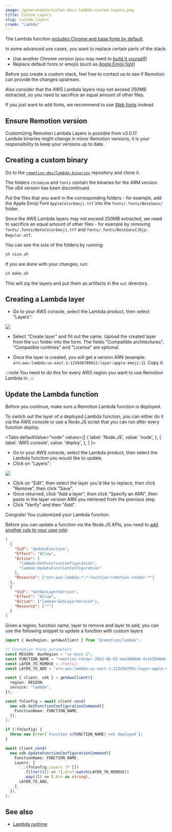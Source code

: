 ```yaml
---
image: /generated/articles-docs-lambda-custom-layers.png
title: Custom Layers
slug: custom-layers
crumb: "Lambda"
---
```



The Lambda function [includes Chrome and base fonts by default](/docs/lambda/runtime).

In some advanced use cases, you want to replace certain parts of the stack:

- Use another Chrome version (you may need to [build it yourself](https://github.com/remotion-dev/chrome-build-instructions/tree/main))
- Replace default fonts or emojis (such as [Apple Emoji font](https://github.com/samuelngs/apple-emoji-linux))

Before you create a custom stack, feel free to contact us to see if Remotion can provide the changes upstream.

Also consider that the AWS Lambda layers may not exceed 250MB extracted, so you need to sacrifice an equal amount of other files.

If you just want to add fonts, we recommend to use [Web fonts](/docs/fonts) instead.

## Ensure Remotion version

Customizing Remotion Lambda Layers is possible from v3.0.17.  
Lambda binaries might change in minor Remotion versions, it is your responsibility to keep your versions up to date.

## Creating a custom binary

Go to the [`remotion-dev/lambda-binaries`](https://github.com/remotion-dev/lambda-binaries) repository and clone it.

The folders `chromium` and `fonts` contain the binaries for the ARM version. The x64 version has been discontinued.

Put the files that you want in the corresponding folders - for example, add the Apple Emoji Font `AppleColorEmoji.ttf` into the `fonts/.fonts/NotoSans/` folder.

Since the AWS Lambda layers may not exceed 250MB extracted, we need to sacrifice an equal amount of other files - for example by removing `fonts/.fonts/NotoColorEmoji.ttf` and `fonts/.fonts/NotoSansCJKjp-Regular.otf`.

You can see the size of the folders by running:

```bash
sh size.sh
```

If you are done with your changes, run:

```bash
sh make.sh
```

This will zip the layers and put them as artifacts in the `out` directory.

## Creating a Lambda layer

- Go to your AWS console, select the Lambda product, then select "Layers":

<img src="/img/lambda-layers-console.png" />

- Select "Create layer" and fill out the name. Upload the created layer from the `out` folder into the form. The fields "Compatible architectures", "Compatible runtimes" and "License" are optional.

- Once the layer is created, you will get a version ARN (example: `arn:aws:lambda:us-east-1:123456789012:layer:apple-emoji:1`). Copy it.

:::note
You need to do this for every AWS region you want to use Remotion Lambda in.
:::

## Update the Lambda function

Before you continue, make sure a Remotion Lambda function is deployed.

To switch out the layer of a deployed Lambda function, you can either do it via the AWS console or use a Node.JS script that you can run after every function deploy.

<Tabs
defaultValue="node"
values={[
{ label: 'Node.JS', value: 'node', },
{ label: 'AWS console', value: 'deploy', },
]
}>
<TabItem value="deploy">

- Go to your AWS console, select the Lambda product, then select the Lambda function you would like to update.
- Click on "Layers":

<img src="/img/lambda-single-layer.png" />

- Click on "Edit", then select the layer you'd like to replace, then click "Remove", then click "Save".
- Once returned, click "Add a layer", then click "Specify an ARN", then paste in the layer version ARN you retrieved from the previous step.
- Click "Verify" and then "Add".

Congrats! You customized your Lambda function.

</TabItem>
<TabItem value="node">

Before you can update a function via the Node.JS APIs, you need to [add another rule to your user role](/docs/lambda/setup#5-create-an-access-key-for-the-user):

```json
[
  {
    "Sid": "UpdateFunction",
    "Effect": "Allow",
    "Action": [
      "lambda:GetFunctionConfiguration",
      "lambda:UpdateFunctionConfiguration"
    ],
    "Resource": ["arn:aws:lambda:*:*:function:remotion-render-*"]
  },
  {
    "Sid": "GetOwnLayerVersion",
    "Effect": "Allow",
    "Action": ["lambda:GetLayerVersion"],
    "Resource": ["*"]
  }
]
```

Given a region, function name, layer to remove and layer to add, you can use the following snippet to update a function with custom layers

```ts
import { AwsRegion, getAwsClient } from "@remotion/lambda";

// Customize these parameters
const REGION: AwsRegion = "us-east-1";
const FUNCTION_NAME = "remotion-render-2022-06-02-mem3000mb-disk2048mb-120sec";
const LAYER_TO_REMOVE = /fonts/;
const LAYER_TO_ADD = "arn:aws:lambda:us-east-1:1234567891:layer:apple-emoji:1";

const { client, sdk } = getAwsClient({
  region: REGION,
  service: "lambda",
});

const fnConfig = await client.send(
  new sdk.GetFunctionConfigurationCommand({
    FunctionName: FUNCTION_NAME,
  }),
);

if (!fnConfig) {
  throw new Error(`Function ${FUNCTION_NAME} not deployed`);
}

await client.send(
  new sdk.UpdateFunctionConfigurationCommand({
    FunctionName: FUNCTION_NAME,
    Layers: [
      ...(fnConfig.Layers ?? [])
        .filter((l) => !l.Arn?.match(LAYER_TO_REMOVE))
        .map((l) => l.Arn as string),
      LAYER_TO_ADD,
    ],
  }),
);
```

</TabItem>
</Tabs>

## See also

- [Lambda runtime](/docs/lambda/runtime)
